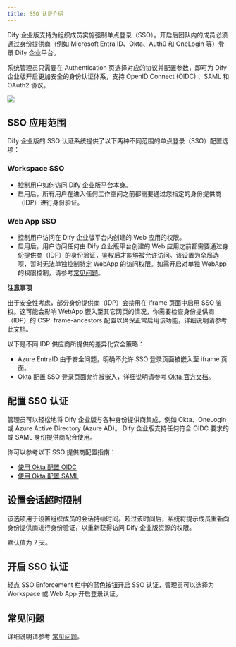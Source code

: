 ```yaml
---
title: SSO 认证介绍
---
```


Dify 企业版支持为组织成员实施强制单点登录（SSO）。开启后团队内的成员必须通过身份提供商（例如 Microsoft Entra ID、Okta、Auth0 和 OneLogin 等）登录 Dify 企业平台。

系统管理员只需要在 Authentication 页选择对应的协议并配置参数，即可为 Dify 企业版开启更加安全的身份认证体系，支持 OpenID Connect (OIDC) 、SAML 和 OAuth2 协议。

![](/zh-cn/img/1c7db1aa112a2eb395559e0d18ad26ee.png)

## SSO 应用范围

Dify 企业版的 SSO 认证系统提供了以下两种不同范围的单点登录（SSO）配置选项：

### Workspace SSO

* 控制用户如何访问 Dify 企业版平台本身。
* 启用后，所有用户在进入任何工作空间之前都需要通过您指定的身份提供商（IDP）进行身份验证。

### Web App SSO

* 控制用户访问在 Dify 企业版平台内创建的 Web 应用的权限。
* 启用后，用户访问任何由 Dify 企业版平台创建的 Web 应用之前都需要通过身份提供商（IDP）的身份验证，鉴权后才能够被允许访问。该设置为全局选项，暂时无法单独控制特定 WebApp 的访问权限。如需开启对单独 WebApp 的权限控制，请参考[常见问题](/administrator-guide/faq)。

**注意事项**

出于安全性考虑，部分身份提供商（IDP）会禁用在 iframe 页面中启用 SSO 鉴权。这可能会影响 WebApp 嵌入至其它网页的情况，你需要检查身份提供商（IDP）的 CSP: frame-ancestors 配置以确保正常启用该功能，详细说明请参考[此文档](/administrator-guide/faq)。

以下是不同 IDP 供应商所提供的差异化安全策略：

* Azure EntraID 由于安全问题，明确不允许 SSO 登录页面被嵌入至 iframe 页面。
* Okta 配置 SSO 登录页面允许被嵌入，详细说明请参考 [Okta 官方文档](https://developer.okta.com/docs/guides/build-sso-integration/saml2/main/)。

## 配置 SSO 认证

管理员可以轻松地将 Dify 企业版与各种身份提供商集成，例如 Okta、OneLogin 或 Azure Active Directory (Azure AD)。 Dify 企业版支持任何符合 OIDC 要求的或 SAML 身份提供商配合使用。

你可以参考以下 SSO 提供商配置指南：

- [使用 Okta 配置 OIDC](/administrator-guide/sso/okta/oidc)
- [使用 Okta 配置 SAML](/administrator-guide/sso/okta/saml)

## 设置会话超时限制

该选项用于设置组织成员的会话持续时间。超过该时间后，系统将提示成员重新向身份提供商进行身份验证，以重新获得访问 Dify 企业版资源的权限。

默认值为 7 天。

## 开启 SSO 认证

轻点 SSO Enforcement 栏中的蓝色按钮开启 SSO 认证，管理员可以选择为 Workspace 或 Web App 开启登录认证。

## 常见问题

详细说明请参考 [常见问题](/administrator-guide/faq)。